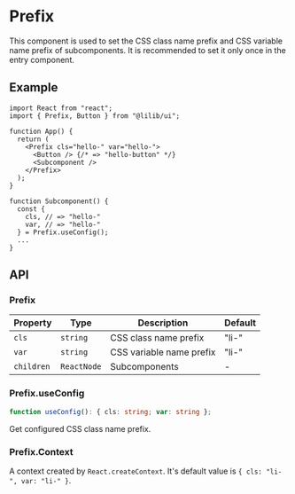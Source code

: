 
<Meta title="Configs/Prefix" />

# Prefix

This component is used to set the CSS class name prefix and CSS variable name prefix of subcomponents. It is recommended to set it only once in the entry component.

## Example

```tsx
import React from "react";
import { Prefix, Button } from "@lilib/ui";

function App() {
  return (
    <Prefix cls="hello-" var="hello-">
      <Button /> {/* => "hello-button" */}
      <Subcomponent />
    </Prefix>
  );
}

function Subcomponent() {
  const {
    cls, // => "hello-"
    var, // => "hello-"
  } = Prefix.useConfig();
  ...
}
```

## API

### Prefix

| Property   | Type        | Description              | Default |
| ---------- | ----------- | ------------------------ | ------- |
| `cls`      | `string`    | CSS class name prefix    | "li-"   |
| `var`      | `string`    | CSS variable name prefix | "li-"   |
| `children` | `ReactNode` | Subcomponents            | -       |

### Prefix.useConfig

```ts
function useConfig(): { cls: string; var: string };
```

Get configured CSS class name prefix.

### Prefix.Context

A context created by `React.createContext`. It's default value is `{ cls: "li-", var: "li-" }`.
